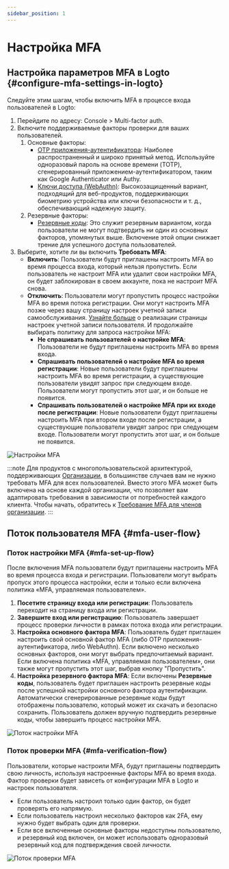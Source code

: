 ```yaml
---
sidebar_position: 1
---
```


# Настройка MFA

## Настройка параметров MFA в Logto \{#configure-mfa-settings-in-logto}

Следуйте этим шагам, чтобы включить MFA в процессе входа пользователей в Logto:

1. Перейдите по адресу: <CloudLink to="/mfa">Console > Multi-factor auth</CloudLink>.
2. Включите поддерживаемые факторы проверки для ваших пользователей.
   1. Основные факторы:
      - [OTP приложения-аутентификатора](/end-user-flows/mfa/authenticator-app-otp): Наиболее распространенный и широко принятый метод. Используйте одноразовый пароль на основе времени (TOTP), сгенерированный приложением-аутентификатором, таким как Google Authenticator или Authy.
      - [Ключи доступа (WebAuthn)](/end-user-flows/mfa/webauthn): Высокозащищенный вариант, подходящий для веб-продуктов, поддерживающих биометрию устройства или ключи безопасности и т. д., обеспечивающий надежную защиту.
   2. Резервные факторы:
      - [Резервные коды](/end-user-flows/mfa/backup-codes): Это служит резервным вариантом, когда пользователи не могут подтвердить ни один из основных факторов, упомянутых выше. Включение этой опции снижает трение для успешного доступа пользователей.
3. Выберите, хотите ли вы включить **Требовать MFA**:
   - **Включить**: Пользователи будут приглашены настроить MFA во время процесса входа, который нельзя пропустить. Если пользователь не настроит MFA или удалит свои настройки MFA, он будет заблокирован в своем аккаунте, пока не настроит MFA снова.
   - **Отключить**: Пользователи могут пропустить процесс настройки MFA во время потока регистрации. Они могут настроить MFA позже через вашу страницу настроек учетной записи самообслуживания. [Узнайте больше](/end-user-flows/account-settings/) о реализации страницы настроек учетной записи пользователя. И продолжайте выбирать политику для запроса настройки MFA:
     - **Не спрашивать пользователей о настройке MFA**: Пользователи не будут приглашены настроить MFA во время входа.
     - **Спрашивать пользователей о настройке MFA во время регистрации**: Новые пользователи будут приглашены настроить MFA во время регистрации, а существующие пользователи увидят запрос при следующем входе. Пользователи могут пропустить этот шаг, и он больше не появится.
     - **Спрашивать пользователей о настройке MFA при их входе после регистрации**: Новые пользователи будут приглашены настроить MFA при втором входе после регистрации, а существующие пользователи увидят запрос при следующем входе. Пользователи могут пропустить этот шаг, и он больше не появится.

![Настройки MFA](./assets/configure-mfa.png)

:::note
Для продуктов с многопользовательской архитектурой, поддерживающих [Организации](/organizations), в большинстве случаев вам не нужно требовать MFA для всех пользователей. Вместо этого MFA может быть включена на основе каждой организации, что позволяет вам адаптировать требования в зависимости от потребностей каждого клиента. Чтобы начать, обратитесь к [Требование MFA для членов организации](/organizations/organization-management#require-mfa-for-organization-members).
:::

## Поток пользователя MFA \{#mfa-user-flow}

### Поток настройки MFA \{#mfa-set-up-flow}

После включения MFA пользователи будут приглашены настроить MFA во время процесса входа и регистрации. Пользователи могут выбрать пропуск этого процесса настройки, если и только если включена политика «MFA, управляемая пользователем».

1. **Посетите страницу входа или регистрации**: Пользователь переходит на страницу входа или регистрации.
2. **Завершите вход или регистрацию**: Пользователь завершает процесс проверки личности в рамках потока входа или регистрации.
3. **Настройка основного фактора MFA**: Пользователь будет приглашен настроить свой основной фактор MFA (либо OTP приложения-аутентификатора, либо WebAuthn). Если включено несколько основных факторов, они могут выбрать предпочитаемый вариант. Если включена политика «MFA, управляемая пользователем», они также могут пропустить этот шаг, выбрав кнопку "Пропустить".
4. **Настройка резервного фактора MFA**: Если включены **Резервные коды**, пользователь будет приглашен настроить резервные коды после успешной настройки основного фактора аутентификации. Автоматически сгенерированные резервные коды будут отображены пользователю, который может их скачать и безопасно сохранить. Пользователь должен вручную подтвердить резервные коды, чтобы завершить процесс настройки MFA.

![Поток настройки MFA](./assets/link-mfa.png)

### Поток проверки MFA \{#mfa-verification-flow}

Пользователи, которые настроили MFA, будут приглашены подтвердить свою личность, используя настроенные факторы MFA во время входа. Фактор проверки будет зависеть от конфигурации MFA в Logto и настроек пользователя.

- Если пользователь настроил только один фактор, он будет проверять его напрямую.
- Если пользователь настроил несколько факторов как 2FA, ему нужно будет выбрать один для проверки.
- Если все включенные основные факторы недоступны пользователю, и резервный код включен, он может использовать одноразовый резервный код для подтверждения своей личности.

![Поток проверки MFA](./assets/verify-mfa.png)
